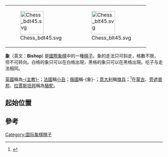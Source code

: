 {{noteTA
|T=zh-tw:主教 (西洋棋);zh-cn:象 (国际象棋);zh-hk:象 (國際象棋);
|1=zh-tw:西洋棋;zh-cn:国际象棋;zh-hk:國際象棋;
|2=zh-tw:主教;zh-hans:象;zh-hk:象;
|G1=IT
}}
{{Otheruses|other='''象'''的其他含義|象 (消歧義)}}
{{Chess piece}}
{| align="left"
|-
| [[File:Chess_bdt45.svg|75px]]
| [[File:Chess_blt45.svg|75px]]
|}
'''象'''（英文：'''Bishop''') 是[[國際象棋|國際象棋]]中的一種[[棋子|棋子]]。象的走法只可斜走，格數不限，但不可转向。白格的象只可以在白格出現，黑格的象只可以在黑格出現。吃子与走法相同。

[[英國|英國]]稱為[[主教|-{主教}-]]；[[法國|法國]]稱[[小丑|小丑]]；[[俄國|俄國]]稱-{象}-；[[意大利|意大利]]稱[[旗兵|旗兵]]；<ref>{{Cite web |url=http://www.chessvariants.org/piececlopedia.dir/bishop.html |title=Piececlopedia: Bishop |accessdate=2009-07-02 |archive-date=2010-06-12 |archive-url=https://web.archive.org/web/20100612230134/http://chessvariants.org/piececlopedia.dir/bishop.html |dead-url=no }}</ref>在[[蒙古|蒙古]]、[[旁遮普邦|旁遮普邦]]、[[拉賈斯坦邦|拉賈斯坦邦]]稱為[[駱駝|駱駝]]。

== 起始位置 ==

{{Chess diagram
| 
|
|= 

 8 |  |  |bd|  |  |bd|  |  
 7 |  |  |  |  |  |  |  |  
 6 |  |  |  |  |  |  |  |  
 5 |  |  |  |  |  |  |  |  
 4 |  |  |  |  |  |  |  |  
 3 |  |  |  |  |  |  |  |  
 2 |  |  |  |  |  |  |  |  
 1 |  |  |bl|  |  |bl|  |  
    a  b  c  d  e  f  g  h  

|象一開始的位置
}}

== 參考 ==
<div class="references-small">
<references/>
</div>

[[Category:国际象棋棋子|Category:国际象棋棋子]]